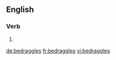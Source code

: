 
==English==

===Verb===
{{head|en|verb form}}

# {{en-third-person singular of|bedraggle}}

[[de:bedraggles]]
[[fr:bedraggles]]
[[vi:bedraggles]]